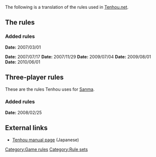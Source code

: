 The following is a translation of the rules used in [[Tenhou.net]].

==The rules==
{{jptranslationrow 
| Japanese = 25000点開始の30000点返し
| English  = Players start with 25000 points and must return 30000 points
}}
{{jptranslationrow 
| Japanese = ウマ10-20
| English  = [[Uma|Rank bonus]] of 10-20 
}}
{{jptranslationrow 
| Japanese = 後付けあり
| English  = [[Atozuke]] ari (in use)
}}
{{jptranslationrow 
| Japanese = 喰い替えなし
| English  = [[Kuikae]] nashi (not in use/banned)
}}
{{jptranslationrow 
| Japanese = 喰い断なし/あり選択
| English  = [[Kuitan]] ari or nashi option
}}
{{jptranslationrow 
| Japanese = 赤なし/あり選択（五萬1枚/五筒1枚/五索1枚）
| English  = [[Dora|Red dora]] ari or nashi option (1 of each of 5-man, 5-pin and 5-sou)
}}
{{jptranslationrow 
| Japanese = ノーテン親流れ、聴牌連荘
| English  = Noten dealers lose the dealership. Known as [[Renchan|tenpai renchan]].
}}
{{jptranslationrow 
| Japanese = 東風戦の南入、東南戦の西入あり、以降誰かが30000点(供託未収)以上になった時点で終了(サドンデスルール)
| English  = Sudden death brings the game into the next wind. As soon as someone attains 30,000 points (riichi deposits are removed from players' scores), the game ends.
}}
{{jptranslationrow 
| Japanese = サドンデスの最大局は東風戦は南場まで、東南戦は西場まで
| English  =  Sudden death in East Round only goes until South Round ends, in hanchan only goes until West Round ends.
}}
{{jptranslationrow 
| Japanese = 飛びあり。点数がマイナスで飛び終了、マイナス点数も集計
| English  = Busting out ends the game. Having a negative score ends the game. Negative scores are recorded as such.
}}
{{jptranslationrow 
| Japanese = ラス親トップの自動和了り止め、自動聴牌止めあり
| English  = In all-last hands, if the dealer is winning, the game automatically stops on both dealer wins and dealer tenpai hands.
}}
{{jptranslationrow 
| Japanese = 終了時の得点は1000点未満を四捨五入
| English  = At the end of a game, points are rounded to the closest thousand, "4 down, 5 up".
}}
{{jptranslationrow 
| Japanese = 終了時の供託はトップ取り
| English  = At the end of the game, riichi deposits go to 1st place.
}}
{{jptranslationrow 
| Japanese = 終了時に同点の場合は東1局の風順で順位を決定
| English  = At the end of the game, if there is a tie, the tie is broken in favor of the person having the earlier dealership.
}}
{{jptranslationrow 
| Japanese = 連風牌は４符
| English  = A pair of a double wind is worth 4 fu.
}}
{{jptranslationrow 
| Japanese = 嶺上ツモも２符加算
| English  = Winning with the rinshan tsumo tile is also worth 2 fu (same as self-pick, not extra).
}}
{{jptranslationrow 
| Japanese = 2飜縛りなし/常に1飜縛り
| English  = [[Ryanhan shibari|No 2-han minimum rule]]. Hands always require a 1-han yaku or better.
}}
{{jptranslationrow 
| Japanese = 途中流局(九種九牌/四家立直/三家和了/四槓散了/四風連打)あり。すべて連荘
| English  = Abortive draws (Nine terminals abortion, four riichi calls, three ron calls, four kans (separate), four same wind discards) allowed. All count as renchan.
}}
{{jptranslationrow 
| Japanese = 九種九牌はポン/カン/チー/暗槓のない第1ツモで幺九牌が9種以上
| English  = Nine terminals abortive draw requires 9 or more different terminals, on the first turn before any pon, kan, chii calls or ankan formed.
}}
{{jptranslationrow 
| Japanese = 流し満貫あり。聴牌清算を満貫清算に代替。親の聴牌で連荘。
| English  = [[Nagashi mangan]] allowed. Tenpai payments are replaced by the mangan payment. Dealer tenpai counts as renchan.
}}
{{jptranslationrow 
| Japanese = 流し満貫は、自分の河が鳴かれていない場合に成立。自分が鳴いた場合でも成立。
| English  = Nagashi mangan: No one can call from your tile, but you can call other people's tiles.
}}
{{jptranslationrow 
| Japanese = ダブロンあり。積み棒/供託は上家取り。
| English  = [[Double ron|Double rons]] allowed. Repeats and deposits go to the next closest player.
}}
{{jptranslationrow 
| Japanese = ダブロンは親が含まれれば連荘
| English  = Double rons occuring with the dealer winning are counted as [[renchan]]. 
}}
{{jptranslationrow 
| Japanese = 大三元/大四喜のパオあり。複合役満を含む得点を、ツモ＝全額・ロン＝折半で支払う。積み棒は包。
| English  = [[Pao]] is enforced on [[daisangen]] and [[daisuushii]]. Multiple yakuman still count. Tsumo win  responsible player pays all, ron win  responsible player pays half. Related repeats also paid by the responsible player ([http://tenhou.net/0/?log=2014102312gm-00c1-0000-afb21fa5&tw=3&ts=2 example]).
}}
{{jptranslationrow 
| Japanese = 四槓子のパオなし
| English  = No pao on [[suukantsu]].
}}
{{jptranslationrow 
| Japanese = 形式聴牌あり。5枚目を待つ聴牌あり(打牌選択可能な手牌で4枚使用している牌を除く)。
| English  = [[Keishiki tenpai]] ari. Your tenpai may include a wait for a "5th tile" (however, this does not include the case when the 4 available tiles for said wait are included in your hand).
}}
{{jptranslationrow 
| Japanese = リーチ宣言は得点が1000点以上でツモ巡がある場合に可能
| English  = You need at least 1000 points and a next turn to pick (4 or more tiles in the wall) to declare riichi.
}}
{{jptranslationrow 
| Japanese = リーチ宣言牌で放銃した場合は供託料は発生しない
| English  = If the tile that was used to declare riichi is won off, no deposit is given out.
}}
{{jptranslationrow 
| Japanese = 振聴リーチあり
| English  = Furiten riichi allowed. 
}}
{{jptranslationrow 
| Japanese = リーチ後の当たり牌見逃しは以降振聴
| English  = After riichi, letting a winning tile pass makes the hand furiten.
}}
{{jptranslationrow 
| Japanese = リーチ後の縛りをクリアしない和了型になる牌は常に見逃し以降振聴(二飜以上縛り時)
| English  = In shibari rulesets, a passed tile that doesn't clear the shibari restriction while in riichi, furiten is applied.
}}
{{jptranslationrow 
| Japanese = リーチ後の待ちが変わる暗槓不可、送り槓不可、牌姿が変わる暗槓あり。
| English  = Waits cannot be changed by ankan, while in riichi.
}}
{{jptranslationrow 
| Japanese = カンドラ/カン裏あり
| English  = Kan dora and kan ura dora allowed.
}}
{{jptranslationrow 
| Japanese = カンドラは、暗槓は即乗り、明槓/加槓は後めくり（打牌または続く嶺上の直前）
| English  = Kan dora are flipped as follows: from ankan immediately, from minkan and from kakan are shown after discarding or picking a new replacement tile. 
}}
{{jptranslationrow 
| Japanese = 純正巡消しは発声＆和了打診後（加槓のみ)、嶺上ツモの前（連続する加槓の２回目には一発は付かない）
| English  = When a call is made, normal turn order is interrupted after a possible ron declaration (in case of kakan) but before a replacement tile draw. (In case of consecutive kan, ron on the second kakan does not award ippatsu.)
}}
{{jptranslationrow 
| Japanese = 同一巡内の選択ロン和了なし(加槓牌を含む)
| English  = In the same turn, sniping for ron (aiming for a player who discarded in second) is not allowed. This includes extended kan tiles.
}}
{{jptranslationrow 
| Japanese = 同巡振聴の解消は打牌時、逆巡副露では解消しない。
| English  = Same-round furiten removal is at discarding a tile, claiming a tile in the reverse order does not remove it.
}}
{{jptranslationrow 
| Japanese = 海底牌は鳴けない
| English  = The last tile discarded cannot be called.
}}
{{jptranslationrow 
| Japanese = 八連荘/人和/三連刻/一色三順/十三不塔/…なし 
| English  = No [[paarenchan]], [[renhou]], [[sanrenkou]], [[iisou sanjun]], [[shiisanputa]], and any other [[optional yaku]].
}}
{{jptranslationrow 
| Japanese = 追いつき有利は不採用
| English  = Chasing riichi has no priority.
}}

===Added rules===
'''Date:''' 2007/03/01
{{jptranslationrow 
| Japanese = 「5本場から二飜縛り」 「四槓子の包」を廃止
| English  = Ryanhan shibari from 5 honba and four-kan responsibility have been abolished.
}}

'''Date:''' 2007/07/17
{{jptranslationrow 
| Japanese =  赤五筒を2枚から1枚に変更
| English  = Two red 5-pin has been replaced with one red 5-pin.
}}
'''Date:''' 2007/11/29
{{jptranslationrow 
| Japanese =  「喰い替え」「リーチ後の送り槓」を禁止
| English  = Kuikae (pick-and-switch) and using a kan post-riichi to shift waits are both forbidden.
}}
'''Date:''' 2009/07/04
{{jptranslationrow 
| Japanese =  局の最大を東風戦は南場まで、東南戦は西場までに変更
| English  = Games are limited to one extra wind. East-wind games stop after South Round, hanchan games stop after West Round. (Previous limit was until the second North Round.)
}}
'''Date:''' 2009/08/01
{{jptranslationrow 
| Japanese =  順位ウマを10-20に統一
| English  = Rank bonus has been consolidated to 10-20. (Previously, East-wind games were 5-10.)
}}
'''Date:''' 2010/06/01
{{jptranslationrow 
| Japanese =  ラス親トップの自動聴牌止めを導入
| English  = Tenpai-yame (stopping the game with the lead after a tenpai settlement) has been introduced.
}}

==Three-player rules==
These are the rules Tenhou uses for [[Sanma]].
{{jptranslationrow 
| Japanese = 35000開始の40000点返し
| English  = Players start with 35000 points and must return 40000 points
}}
{{jptranslationrow 
| Japanese = 順位ウマ +20, 0, -20 (東風戦/東南戦共通)
| English  = [[Oka|Point spread]] is applied as +20 / 0 / -20
}}
{{jptranslationrow 
| Japanese = 嶺上牌は8枚
| English  = There are eight extra replacement tiles.
}}
{{jptranslationrow 
| Japanese = 二萬～八萬を使用しない
| English  = The character tiles from 2 to 8 are removed.
}}
{{jptranslationrow 
| Japanese = ドラ表示「一萬」のドラは「九萬」、「九萬」のドラは「一萬」
| English  = If the dora indicator is the 1 of characters, the dora is the 9 of characters, and vice versa.
}}
{{jptranslationrow 
| Japanese = チーはできない
| English  = You cannot call chii.
}}
{{jptranslationrow 
| Japanese = 北は抜きドラ
| English  = A called North counts as a dora.
}}
{{jptranslationrow 
| Japanese = ポンの直後は抜けない
| English  = You cannot call kita immediately after calling pon.
}}
{{jptranslationrow 
| Japanese = 抜きは鳴きと同じ扱い(一発/地和/九種/両立直は消える)
| English  = Calling kita counts as a call for disabling [[Ippatsu]], [[Chiihou]], [[Kyuushu kyuuhai]], and [[Daburu riichi|Double Riichi]].
}}
{{jptranslationrow 
| Japanese = 抜いた北は役満以外でも和了可能
| English  = You can call ron on a called North.
}}
{{jptranslationrow 
| Japanese = 北を面子で使用した場合はオタ風
| English  = North winds count as guest winds (for [[fu]]).
}}
{{jptranslationrow 
| Japanese = 純正巡消しは発声＆和了打診後（加槓/抜き)、嶺上ツモの前とする
| English  = If you call ron on a called North, you still get [[Ippatsu]]. Ippatsu is disabled after drawing the replacement tile.
}}

===Added rules===
'''Date:''' 2008/02/25
{{jptranslationrow 
| Japanese = 沈みウマを廃止
| English  = [[Uma]] has been abolished.
}}

==External links==
*[http://tenhou.net/man/#RULE Tenhou manual page] (Japanese)

[[Category:Game rules]]
[[Category:Rule sets]]